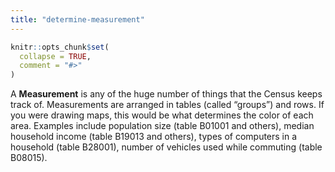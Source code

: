 ```yaml
---
title: "determine-measurement"
---
```


```r
knitr::opts_chunk$set(
  collapse = TRUE,
  comment = "#>"
)
```

A **Measurement** is any of the huge number of things that the Census keeps
track of.
Measurements are arranged in tables (called "groups") and rows. 
If you were drawing maps, this would be what determines the color of each area.
Examples include
population size (table B01001 and others),
median household income (table B19013 and others),
types of computers in a household (table B28001),
number of vehicles used while commuting (table B08015).
